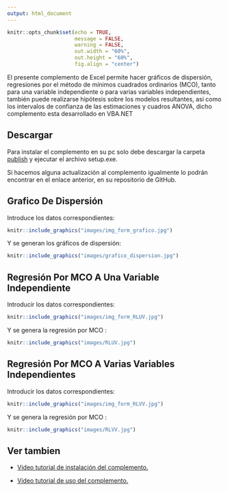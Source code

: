 ```yaml
---
output: html_document
---
```


<div class="my-post-main-container">

<!-- ################  CONFIGURACIONES ###################### -->

```r
knitr::opts_chunk$set(echo = TRUE,
                      message = FALSE,
                      warning = FALSE,
                      out.width = "60%",
                      out.height = "60%",
                      fig.align = "center")

```


El presente complemento de Excel permite hacer gráficos de dispersión, regresiones por el método de mínimos cuadrados ordinarios (MCO), tanto para una variable independiente o para varias variables independientes, también puede realizarse hipótesis sobre los modelos resultantes, así como los intervalos de confianza de las estimaciones y cuadros ANOVA, dicho complemento esta desarrollado en VBA.NET

## Descargar

Para instalar el complemento en su pc solo debe descargar la carpeta [publish](https://github.com/LASPUMSS/COMPLEMENTO-DE-ECONOMETRIA-BASICA/tree/master/publish) y ejecutar el archivo setup.exe.

Si hacemos alguna actualización al complemento igualmente lo podrán encontrar en el enlace anterior, en su repositorio de GitHub.

## Grafico De Dispersión

Introduce los datos correspondientes:

```r
knitr::include_graphics("images/img_form_grafico.jpg")
```


Y se generan los gráficos de dispersión:

```r
knitr::include_graphics("images/grafico_dispersion.jpg")
```


## Regresión Por MCO A Una Variable Independiente

Introducir los datos correspondientes:

```r
knitr::include_graphics("images/img_form_RLUV.jpg")
```


Y se genera la regresión por MCO :

```r
knitr::include_graphics("images/RLUV.jpg")
```

## Regresión Por MCO A Varias Variables Independientes

Introducir los datos correspondientes:

```r
knitr::include_graphics("images/img_form_RLVV.jpg")
```


Y se genera la regresión por MCO :

```r
knitr::include_graphics("images/RLVV.jpg")
```


## Ver tambien

- [Video tutorial de instalación del complemento.](https://www.youtube.com/watch?v=ScUamAx84BM&t=66s)

- [Video tutorial de uso del complemento.](https://www.youtube.com/watch?v=gi7kvmdvpas)


</div>